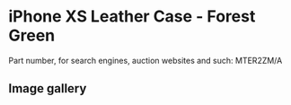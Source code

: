 
# iPhone XS Leather Case - Forest Green

Part number, for search engines, auction websites and such: MTER2ZM/A

## Image gallery

<div style={{ width: '100%', maxWidth: '768px' }}>
<GalleryComponent
    images={[
      {
        original: "/everysource/MTER2.webp",
        thumbnail: "/everypreview/MTER2.webp",
      },
      {
        original: "/everysource/MTER2_AV1_GOLD.webp",
        thumbnail: "/everypreview/MTER2_AV1_GOLD.webp",
      },
      {
        original: "/everysource/MTER2_AV1_SILVER.webp",
        thumbnail: "/everypreview/MTER2_AV1_SILVER.webp",
      },
      {
        original: "/everysource/MTER2_AV1_SPACE_GRAY.webp",
        thumbnail: "/everypreview/MTER2_AV1_SPACE_GRAY.webp",
      },
      {
        original: "/everysource/MTER2_AV2.webp",
        thumbnail: "/everypreview/MTER2_AV2.webp",
      }
    ]}
  />
</div>